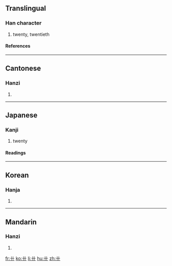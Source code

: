 {{see|廿}}

==Translingual==
===Han character===
{{Han char|rn=1|rad=一|as=02|sn=3|four=|canj=十十 (JJ)}}
# twenty, twentieth
====References====
{{Han ref|kx=0155.200|dkj=02698|dj=0353.010|hdz=10058.100|uh=5344|ud=21316|bh=A2CD|bd=41677}}
----
==Cantonese==
===Hanzi===
{{yue-hanzi|jyut=|y=ya6, ye6}}
# {{defn|Cantonese}}
----
==Japanese==
===Kanji===
{{ja-kanji|grade=|rs=一02}}
# twenty 
====Readings====
{{ja-readings|on=[[じゅう]] (jū), [[にゅう]] (nyū)|kun=[[にじゅう]] (nijuu)}}
----

==Korean==
===Hanja===
{{ko-hanja|hangeul=입|rv=ip|mr=ip}}
# {{defn|Korean}}
----
==Mandarin==
===Hanzi===
{{cmn-hanzi|pin=[[niàn]] ([[nian4]])|wg=nien<sup>4</sup>}}
# {{defn|Mandarin}}

[[fr:卄]]
[[ko:卄]]
[[li:卄]]
[[hu:卄]]
[[zh:卄]]